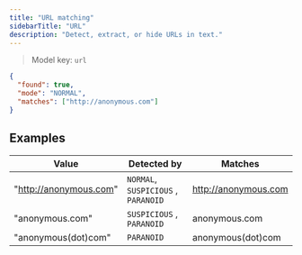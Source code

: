 ```yaml
---
title: "URL matching"
sidebarTitle: "URL"
description: "Detect, extract, or hide URLs in text."
---
```


> Model key: `url`

```json Response example
{
  "found": true,
  "mode": "NORMAL",
  "matches": ["http://anonymous.com"]
}
```

## Examples

| Value                  | Detected by                         | Matches              |
| ---------------------- | ----------------------------------- | -------------------- |
| "http://anonymous.com" | `NORMAL`, `SUSPICIOUS` , `PARANOID` | http://anonymous.com |
| "anonymous.com"        | `SUSPICIOUS` , `PARANOID`           | anonymous.com        |
| "anonymous(dot)com"    | `PARANOID`                          | anonymous(dot)com    |

<Snippet file="languages-entity.mdx" />

<Snippet file="limitations.mdx" />
